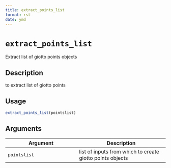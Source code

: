 ```yaml
--- 
title: extract_points_list 
format: rst 
date: ymd 
--- 
```

# `extract_points_list`

Extract list of giotto points objects


## Description

to extract list of giotto points


## Usage

```r
extract_points_list(pointslist)
```


## Arguments

Argument      |Description
------------- |----------------
`pointslist`     |     list of inputs from which to create giotto points objects


